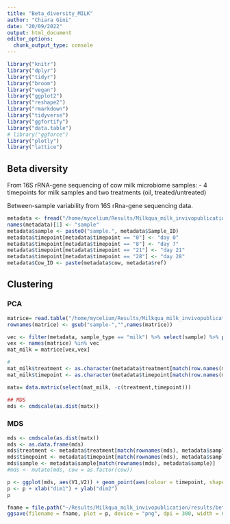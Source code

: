 ```yaml
---
title: "Beta_diversity_MILK"
author: "Chiara Gini"
date: "20/09/2022"
output: html_document
editor_options: 
  chunk_output_type: console
---
```


```r
library("knitr")
library("dplyr")
library("tidyr")
library("broom")
library("vegan")
library("ggplot2")
library("reshape2")
library("rmarkdown")
library("tidyverse")
library("ggfortify")
library("data.table")
# library("ggforce")
library("plotly")
library("lattice")
```

## Beta diversity

From 16S rRNA-gene sequencing of cow milk microbiome samples:
- 4 timepoints for milk samples and two treatments (oil, treated/untreated)

Between-sample variability from 16S rRna-gene sequencing data.

```r
metadata <- fread("/home/mycelium/Results/Milkqua_milk_invivopublication/mapping_milkqua_milk.csv")
names(metadata)[1] <- "sample"
metadata$sample <- paste0("sample.", metadata$Sample_ID)
metadata$timepoint[metadata$timepoint == "0"] <- "day 0"
metadata$timepoint[metadata$timepoint == "8"] <- "day 7"
metadata$timepoint[metadata$timepoint == "21"] <- "day 21"
metadata$timepoint[metadata$timepoint == "28"] <- "day 28"
metadata$Cow_ID <- paste(metadata$cow, metadata$ref)
```

## Clustering

### PCA

```r
matrice= read.table("/home/mycelium/Results/Milkqua_milk_invivopublication/results/bray_curtis_distances.csv", row.names = 1, header=T, sep = ",")
rownames(matrice) <- gsub("sample-","",names(matrice))

vec <- filter(metadata, sample_type == "milk") %>% select(sample) %>% pull()
vex <- names(matrice) %in% vec
mat_milk = matrice[vex,vex]

# 
mat_milk$treatment <- as.character(metadata$treatment[match(row.names(mat_milk),metadata$sample)])
mat_milk$timepoint <- as.character(metadata$timepoint[match(row.names(mat_milk),metadata$sample)])

matx= data.matrix(select(mat_milk, -c(treatment,timepoint)))

## MDS
mds <- cmdscale(as.dist(matx))
```

### MDS

```r
mds <- cmdscale(as.dist(matx))
mds <- as.data.frame(mds)
mds$treatment <- metadata$treatment[match(rownames(mds), metadata$sample)]
mds$timepoint <- metadata$timepoint[match(rownames(mds), metadata$sample)]
mds$sample <- metadata$sample[match(rownames(mds), metadata$sample)]
#mds <- mutate(mds, cow = as.factor(cow))

p <- ggplot(mds, aes(V1,V2)) + geom_point(aes(colour = timepoint, shape = treatment), size = 3)
p <- p + xlab("dim1") + ylab("dim2")
p

fname = file.path("~/Results/Milkqua_milk_invivopublication/results/beta/beta_MILK.png")
ggsave(filename = fname, plot = p, device = "png", dpi = 300, width = 6, height = 5)
```
